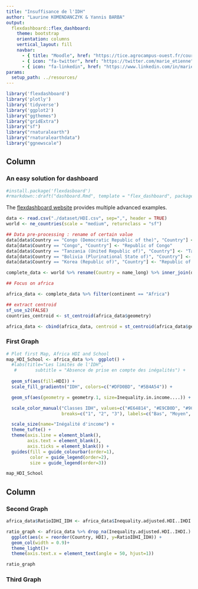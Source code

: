 ```yaml
---
title: "Insuffisance de l'IDH"
author: "Laurine KOMENDANCZYK & Yannis BARBA"
output: 
  flexdashboard::flex_dashboard:
    theme: bootstrap
    orientation: columns
    vertical_layout: fill
    navbar:
      - { title: "Moodle", href: "https://tice.agrocampus-ouest.fr/course/view.php?id=6726", align: left }
      - { icon: "fa-twitter", href: "https://twitter.com/marie_etienne", align: right }
      - { icon: "fa-linkedin", href: "https://www.linkedin.com/in/marie-etienne-818a7115/", align: right }
params:
  setup_path: ../resources/
---
```


<style>                     
.navbar {
  background-color:#46ACC8;
  border-color:#46ACC8;
}
.navbar-brand {
color:black!important;
}


</style>   


```r
library('flexdashboard')
library('plotly')
library('tidyverse')
library('ggplot2')
library("ggthemes")
library("gridExtra")
library("sf")
library("rnaturalearth")
library("rnaturalearthdata")
library("ggnewscale")
```

Column {data-width=650}
-----------------------------------------------------------------------

### An easy solution for dashboard

```r
#install.package('flexdasboard')
#rmarkdown::draft("dashboard.Rmd", template = "flex_dashboard", package = "flexdashboard")
```

The [flexdashboard website](https://rmarkdown.rstudio.com/flexdashboard/index.html) provides multiple advanced examples.

```r
data <- read.csv("./dataset/HDI.csv", sep=",", header = TRUE)
world <- ne_countries(scale = "medium", returnclass = "sf")

## Data pre-processing : rename of certain value
data[data$Country == "Congo (Democratic Republic of the)", "Country"] <- "Democratic Republic of the Congo"
data[data$Country == "Congo", "Country"] <- "Republic of Congo"
data[data$Country == "Tanzania (United Republic of)", "Country"] <- "Tanzania"
data[data$Country == "Bolivia (Plurinational State of)", "Country"] <- "Bolivia"
data[data$Country == "Korea (Republic of)", "Country"] <- "Republic of Korea" 

complete_data <- world %>% rename(Country = name_long) %>% inner_join(data, by="Country")

## Focus on africa

africa_data <- complete_data %>% filter(continent == "Africa")

## extract centroid 
sf_use_s2(FALSE)
countries_centroid <- st_centroid(africa_data$geometry)

africa_data <- cbind(africa_data, centroid = st_centroid(africa_data$geometry))
```

### First Graph

```r
# Plot first Map, Africa HDI and School
map_HDI_School <- africa_data %>%  ggplot() + 
  #labs(title="Les limites de l'IDH",
   #       subtitle = "Absence de prise en compte des inégalités") +
  
  geom_sf(aes(fill=HDI)) +
  scale_fill_gradientn("IDH", colors=c("#DFD0BD", "#5B4A54")) +

  geom_sf(aes(geometry = geometry.1, size=Inequality.in.income....)) +

  scale_color_manual("Classes IDH", values=c("#E64814", "#E9CB0D", "#9CDE3B"), 
                     breaks=c("1", "2", "3"), labels=c("Bas", "Moyen", "Élevé")) +

  scale_size(name="Inégalité d'income") +
  theme_tufte() +
  theme(axis.line = element_blank(),
        axis.text = element_blank(),
        axis.ticks = element_blank()) +
  guides(fill = guide_colourbar(order=1),
         color = guide_legend(order=2),
         size = guide_legend(order=3))

map_HDI_School
```

Column {.tabset .tabset-fade}
-----------------------------------------------------------------------


### Second Graph

```r
africa_data$RatioIDHI_IDH <- africa_data$Inequality.adjusted.HDI..IHDI. / africa_data$HDI

ratio_graph <- africa_data %>% drop_na(Inequality.adjusted.HDI..IHDI.) %>% 
  ggplot(aes(x = reorder(Country, HDI), y=RatioIDHI_IDH)) +
  geom_col(width = 0.9)+
  theme_light()+
  theme(axis.text.x = element_text(angle = 50, hjust=1))

ratio_graph
```



### Third Graph

```r

```

